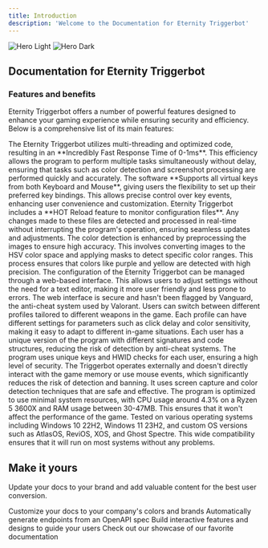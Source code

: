 ```yaml
---
title: Introduction
description: 'Welcome to the Documentation for Eternity Triggerbot'
---
```


<img
  className="block dark:hidden"
  src="/images/hero-light.svg"
  alt="Hero Light"
/>
<img
  className="hidden dark:block"
  src="/images/hero-dark.svg"
  alt="Hero Dark"
/>

## Documentation for Eternity Triggerbot
### Features and benefits

Eternity Triggerbot offers a number of powerful features designed to enhance your gaming experience while ensuring security and efficiency. Below is a comprehensive list of its main features:

<CardGroup cols={2}>
  <Card title="Ultra-fast response time" icon="star-shooting">
    The Eternity Triggerbot utilizes multi-threading and optimized code, resulting in an **Incredibly Fast Response Time of 0-1ms**. This efficiency allows the program to perform multiple tasks simultaneously without delay, ensuring that tasks such as color detection and screenshot processing are performed quickly and accurately.
  </Card>
  <Card title="Flexible hotkeys" icon="keyboard">
    The software **Supports all virtual keys from both Keyboard and Mouse**, giving users the flexibility to set up their preferred key bindings. This allows precise control over key events, enhancing user convenience and customization.
  </Card>
  <Card title="Real-time configuration monitoring" icon="arrows-rotate">
    Eternity Triggerbot includes a **HOT Reload feature to monitor configuration files**. Any changes made to these files are detected and processed in real-time without interrupting the program's operation, ensuring seamless updates and adjustments.
  </Card>
  <Card title="Accurate Color Detection" icon="crosshairs">
    The color detection is enhanced by preprocessing the images to ensure high accuracy. This involves converting images to the HSV color space and applying masks to detect specific color ranges. This process ensures that colors like purple and yellow are detected with high precision.
  </Card>
  <Card title="Web-Based User Interface" icon="browsers">
    The configuration of the Eternity Triggerbot can be managed through a web-based interface. This allows users to adjust settings without the need for a text editor, making it more user friendly and less prone to errors. The web interface is secure and hasn't been flagged by Vanguard, the anti-cheat system used by Valorant.
  </Card>
  <Card title="Weapon Profiles" icon="gun">
    Users can switch between different profiles tailored to different weapons in the game. Each profile can have different settings for parameters such as click delay and color sensitivity, making it easy to adapt to different in-game situations.
  </Card>
  <Card title="Security and Privacy" icon="file-shield">
    Each user has a unique version of the program with different signatures and code structures, reducing the risk of detection by anti-cheat systems. The program uses unique keys and HWID checks for each user, ensuring a high level of security.
  </Card>
  <Card title="External Operation" icon="gear-code">
    The Triggerbot operates externally and doesn't directly interact with the game memory or use mouse events, which significantly reduces the risk of detection and banning. It uses screen capture and color detection techniques that are safe and effective.
  </Card>
  <Card title="Low Resource Consumption" icon="microchip">
    The program is optimized to use minimal system resources, with CPU usage around 4.3% on a Ryzen 5 3600X and RAM usage between 30-47MB. This ensures that it won't affect the performance of the game.
  </Card>
  <Card title="Compatibility" icon="compact-disc">
    Tested on various operating systems including Windows 10 22H2, Windows 11 23H2, and custom OS versions such as AtlasOS, ReviOS, XOS, and Ghost Spectre. This wide compatibility ensures that it will run on most systems without any problems.
  </Card>
</CardGroup>

## Make it yours

Update your docs to your brand and add valuable content for the best user conversion.

<CardGroup cols={2}>
  <Card
    title="Customize Style"
    icon="palette"
    href="https://mintlify.com/docs/settings/global"
  >
    Customize your docs to your company's colors and brands
  </Card>
  <Card
    title="Reference APIs"
    icon="code"
    href="https://mintlify.com/docs/api-playground/openapi"
  >
    Automatically generate endpoints from an OpenAPI spec
  </Card>
  <Card
    title="Add Components"
    icon="screwdriver-wrench"
    href="https://mintlify.com/docs/components/accordion"
  >
    Build interactive features and designs to guide your users
  </Card>
  <Card
    title="Get Inspiration"
    icon="stars"
    href="https://mintlify.com/customers"
  >
    Check out our showcase of our favorite documentation
  </Card>
</CardGroup>
